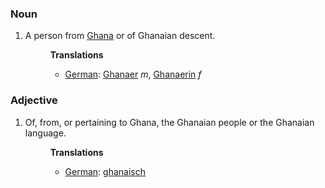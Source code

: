 ===Noun===
#A person from [[Ghana]] or of Ghanaian descent.
#:'''Translations'''
#:*[[German]]: [[Ghanaer]] ''m'', [[Ghanaerin]] ''f''

===Adjective===
#Of, from, or pertaining to Ghana, the Ghanaian people or the Ghanaian language.
#:'''Translations'''
#:*[[German]]: [[ghanaisch]]
